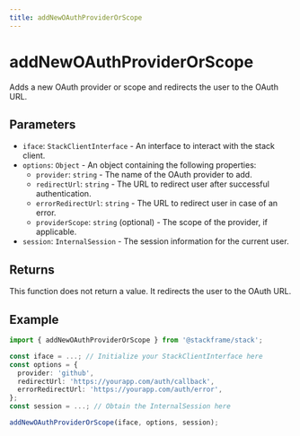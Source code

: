 ```yaml
---
title: addNewOAuthProviderOrScope
---
```


# addNewOAuthProviderOrScope

Adds a new OAuth provider or scope and redirects the user to the OAuth URL.

## Parameters

- `iface`: `StackClientInterface` - An interface to interact with the stack client.
- `options`: `Object` - An object containing the following properties:
  - `provider`: `string` - The name of the OAuth provider to add.
  - `redirectUrl`: `string` - The URL to redirect user after successful authentication.
  - `errorRedirectUrl`: `string` - The URL to redirect user in case of an error.
  - `providerScope`: `string` (optional) - The scope of the provider, if applicable.
- `session`: `InternalSession` - The session information for the current user.

## Returns

This function does not return a value. It redirects the user to the OAuth URL.

## Example

```typescript
import { addNewOAuthProviderOrScope } from '@stackframe/stack';

const iface = ...; // Initialize your StackClientInterface here
const options = {
  provider: 'github',
  redirectUrl: 'https://yourapp.com/auth/callback',
  errorRedirectUrl: 'https://yourapp.com/auth/error',
};
const session = ...; // Obtain the InternalSession here

addNewOAuthProviderOrScope(iface, options, session);
```